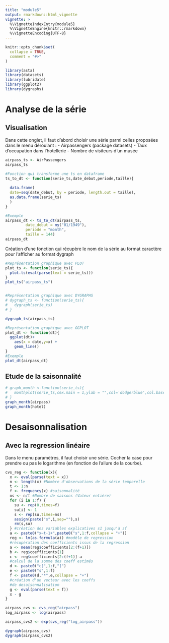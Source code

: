 ---
title: "module5"
output: rmarkdown::html_vignette
vignette: >
  %\VignetteIndexEntry{module5}
  %\VignetteEngine{knitr::rmarkdown}
  %\VignetteEncoding{UTF-8}
---

```{r, include = FALSE}
knitr::opts_chunk$set(
  collapse = TRUE,
  comment = "#>"
)
```

```{r setup}
library(asta)
library(datasets)
library(lubridate)
library(ggplot2)
library(dygraphs)
```

# Analyse de la série

## Visualisation

Dans cette onglet, il faut d'abord choisir une série parmi celles proposées dans le menu déroulant : 
- Airpassengers (package datasets)
- Taux d'occupation dans l'hotellerie
- Nombre de visiteurs d'un musée


```{r}
airpass_ts <- AirPassengers
airpass_ts

#Fonction qui transforme une ts en dataframe
ts_to_dt <- function(serie_ts,date_debut,periode,taille){
  
  data.frame(
  date=seq(date_debut, by = periode, length.out = taille),
  as.data.frame(serie_ts)
  )
}

#Exemple
airpass_dt <- ts_to_dt(airpass_ts,
         date_debut = my("01/1949"),
         periode = "month",
         taille = 144)
airpass_dt

```

Création d'une fonction qui récupère le nom de la série au format caractère pour l'afficher au format dygraph


```{r}

#Représentation graphique avec PLOT
plot_ts <- function(serie_ts){
  plot.ts(eval(parse(text = serie_ts)))
}
plot_ts("airpass_ts")


#Représentation graphique avec DYGRAPHS
# dygraph_ts <- function(serie_ts){
#   dygraph(serie_ts)
# }

dygraph_ts(airpass_ts)

#Représentation graphique avec GGPLOT
plot_dt <- function(dt){
  ggplot(dt)+
    aes(x = date,y=x) +
    geom_line()
}
#Exemple
plot_dt(airpass_dt)

```

## Etude de la saisonnalité

```{r}
# graph_month <-function(serie_ts){
#   monthplot(serie_ts,cex.main = 1,ylab = "",col='dodgerblue',col.base = 'indianred',lwd.base = 3)
# }
graph_month(airpass)
graph_month(hotel)
```
# Desaisonnalisation

## Avec la regression linéaire

Dans le menu paramètres, il faut choisir une série. Cocher la case pour prendre ou pas le logarithme (en fonction de l'allure de la courbe). 

```{r}
cvs_reg <- function(x){
  x <- eval(parse(text = x))
  n <- length(x) #Nombre d'observations de la série temporelle
  t <- 1:n
  f <- frequency(x) #saisonnalité
  ns <- n/f #Nombre de saisons (Valeur entière)
  for (i in 1:f) {
    su <- rep(0,times=f)
    su[i] <- 1
    s <- rep(su,times=ns)
    assign(paste("s",i,sep=""),s)
    rm(s,su)
  } #création des variables explicatives s1 jusqu'à sf
  a <- paste0("x~t-1+",paste0("s",1:f,collapse = "+"))
  reg <- lm(as.formula(a)) #modèle de regression
  #récupération des coefficients issus de la regression
  a <- mean(reg$coefficients[2:(f+1)])
  b <- reg$coefficients[1]
  c <- reg$coefficients[2:(f+1)]-a
  #calcul de la somme des coeff estimés
  d <- paste0("c[",1:f,"]")
  e <- paste0("s",1:f)
  f <- paste0(d,"*",e,collapse = "+")
  #création d'un vecteur avec les coeffs
  #de desaisonnalisation
  g <- eval(parse(text = f))
  x - g
}

airpass_cvs <- cvs_reg("airpass")
log_airpass <- log(airpass)

airpass_cvs2 <- exp(cvs_reg("log_airpass"))

dygraph(airpass_cvs)
dygraph(airpass_cvs2)
```

